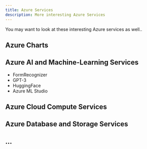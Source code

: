 ```yaml
---
title: Azure Services
description: More interesting Azure Services
---
```


<PageDescription>

You may want to look at these interesting Azure services as well..

</PageDescription>

## Azure Charts

## Azure AI and Machine-Learning Services

- FormRecognizer
- GPT-3
- HuggingFace
- Azure ML Studio

## Azure Cloud Compute Services

## Azure Database and Storage Services

## ...
